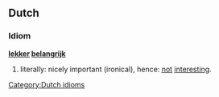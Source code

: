==Dutch==

===Idiom===
'''[[lekker]] [[belangrijk]]'''

# literally: nicely important (ironical), hence: [[not]] [[interest]]ing.
[[Category:Dutch idioms]]